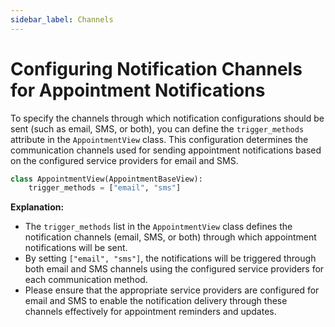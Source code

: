 ```yaml
---
sidebar_label: Channels
---
```


# Configuring Notification Channels for Appointment Notifications

To specify the channels through which notification configurations should be sent (such as email, SMS, or both), you can define the `trigger_methods` attribute in the `AppointmentView` class. This configuration determines the communication channels used for sending appointment notifications based on the configured service providers for email and SMS.

```python
class AppointmentView(AppointmentBaseView):
    trigger_methods = ["email", "sms"]
```

**Explanation:**

- The `trigger_methods` list in the `AppointmentView` class defines the notification channels (email, SMS, or both) through which appointment notifications will be sent.
- By setting `["email", "sms"]`, the notifications will be triggered through both email and SMS channels using the configured service providers for each communication method.
- Please ensure that the appropriate service providers are configured for email and SMS to enable the notification delivery through these channels effectively for appointment reminders and updates.